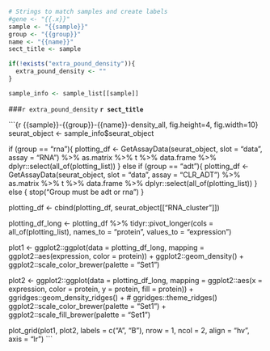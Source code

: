 ```r

# Strings to match samples and create labels
#gene <- "{{.x}}"
sample <- "{{sample}}"
group <- "{{group}}"
name <- "{{name}}"
sect_title <- sample

if(!exists("extra_pound_density")){
  extra_pound_density <- ""
}

sample_info <- sample_list[[sample]]

```

###`r extra_pound_density` **`r sect_title`**

```{r {{sample}}-{{group}}-{{name}}-density_all, fig.height=4, fig.width=10}
seurat_object <- sample_info$seurat_object

if (group == "rna"){
  plotting_df <- GetAssayData(seurat_object, slot = "data", assay = "RNA") %>%
    as.matrix %>%
    t %>%
    data.frame %>%
    dplyr::select(all_of(plotting_list))
} else if (group == "adt"){
  plotting_df <- GetAssayData(seurat_object, slot = "data", assay = "CLR_ADT") %>%
    as.matrix %>%
    t %>%
    data.frame %>%
    dplyr::select(all_of(plotting_list))
} else {
  stop("Group must be adt or rna")
}

plotting_df <- cbind(plotting_df, seurat_object[["RNA_cluster"]])

plotting_df_long <- plotting_df %>%
  tidyr::pivot_longer(cols = all_of(plotting_list),
                      names_to = "protein",
                      values_to = "expression")
  
plot1 <- ggplot2::ggplot(data = plotting_df_long,
                         mapping = ggplot2::aes(expression, color = protein)) + 
  ggplot2::geom_density() + 
  ggplot2::scale_color_brewer(palette = "Set1")


plot2 <- ggplot2::ggplot(data = plotting_df_long,
                         mapping = ggplot2::aes(x = expression,
                                                color = protein,
                                                y = protein,
                                                fill = protein)) +
  ggridges::geom_density_ridges() + 
#  ggridges::theme_ridges()
  ggplot2::scale_color_brewer(palette = "Set1") +
  ggplot2::scale_fill_brewer(palette = "Set1")

plot_grid(plot1, plot2,
          labels = c("A", "B"),
          nrow = 1, ncol = 2,
          align = "hv", axis = "lr")
```
